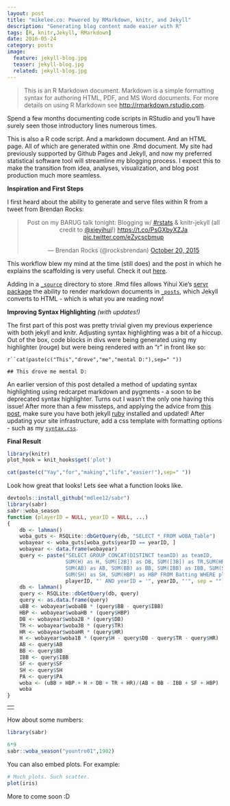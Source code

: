 ```yaml
---
layout: post
title: "mikelee.co: Powered by RMarkdown, knitr, and Jekyll"
description: "Generating blog content made easier with R"
tags: [R, knitr,Jekyll, RMarkdown]
date: 2016-05-24
category: posts
image:
  feature: jekyll-blog.jpg
  teaser: jekyll-blog.jpg
  related: jekyll-blog.jpg
---
```

> This is an R Markdown document. Markdown is a simple formatting syntax for authoring HTML, PDF, and MS Word documents. For more details on using R Markdown see <http://rmarkdown.rstudio.com>.

Spend a few months documenting code scripts in RStudio and you'll have surely seen those introductory lines numerous times.

This is also a R code script. And a markdown document. And an HTML page. All of which are generated within one .Rmd document. My site had previously supported by Github Pages and Jekyll, and now my preferred statistical software tool will streamline my blogging process. I expect this to make the transition from idea, analyses, visualization, and blog post production much more seamless.

**Inspiration and First Steps**

I first heard about the ability to generate and serve files within R from a tweet from Brendan Rocks:

<blockquote class="twitter-tweet" align="center" data-lang="en"><p lang="en" dir="ltr">Post on my BARUG talk tonight: Blogging w/ <a href="https://twitter.com/hashtag/rstats?src=hash">#rstats</a> &amp; knitr-jekyll (all credit to <a href="https://twitter.com/xieyihui">@xieyihui</a>!) <a href="https://t.co/PsGXbyXZJa">https://t.co/PsGXbyXZJa</a> <a href="https://t.co/eZycscbmup">pic.twitter.com/eZycscbmup</a></p>&mdash; Brendan Rocks (@rocksbrendan) <a href="https://twitter.com/rocksbrendan/status/656564982885146625">October 20, 2015</a></blockquote>
<script async src="//platform.twitter.com/widgets.js" charset="utf-8"></script>

This workflow blew my mind at the time (still does) and the post in which he explains the scaffolding is very useful. Check it out [here](https://brendanrocks.com/blogging-with-rmarkdown-knitr-jekyll/).

Adding in a [`_source`](https://github.com/mikeleeco/mikeleeco.github.com/tree/master/_source/2016-05-24-mikeleeco-powered-by-rmarkdown.Rmd) directory to store .Rmd files allows	Yihui Xie's [servr package](https://github.com/yihui/servr) the ability to render markdown documents in  [`_posts`](https://github.com/mikeleeco/mikeleeco.github.com/tree/master/_posts/2016-05-24-mikeleeco-powered-by-rmarkdown.md), which Jekyll converts to HTML - which is what you are reading now!

**Improving Syntax Highlighting** *(with updates!)*

The first part of this post was pretty trivial given my previous experience with both jekyll and knitr. Adjusting syntax highlighting was a bit of a hiccup. Out of the box, code blocks in divs were being generated using my highlighter (rouge) but were being rendered with an "r" in front like so:

`r``cat(paste(c("This","drove","me","mental D:"),sep=" "))`

`## This drove me mental D:`

An earlier version of this post detailed a method of updating syntax highlighting using redcarpet markdown and pygments - a soon to be deprecated syntax highlighter. Turns out I wasn't the only one having this issue! After more than a few missteps, and applying the advice from [this post](https://github.com/jekyll/jekyll/issues/1342), make sure you have both jekyll [ruby](https://rubygems.org/pages/download) installed and updated! After updating your site infrastructure, add a css template with formatting options - such as my [`syntax.css`](https://github.com/mikeleeco/mikeleeco.github.com/tree/master/public/css/syntax.css).

**Final Result**

```r
library(knitr)
plot_hook = knit_hooks$get('plot')
```

```r
cat(paste(c("Yay","for","making","life","easier!"),sep=" "))
```

Look how great that looks! Lets see what a function looks like.

```r
devtools::install_github("mdlee12/sabr")
library(sabr)
sabr::woba_season
function (playerID = NULL, yearID = NULL, ...) 
{
    db <- lahman()
    woba_guts <- RSQLite::dbGetQuery(db, "SELECT * FROM wOBA_Table")
    wobayear <- woba_guts[woba_guts$yearID == yearID, ]
    wobayear <- data.frame(wobayear)
    query <- paste("SELECT GROUP_CONCAT(DISTINCT teamID) as teamID, 
                   SUM(H) as H, SUM([2B]) as DB, SUM([3B]) as TR,SUM(HR) as HR, 
                   SUM(AB) as AB, SUM(BB) as BB, SUM(IBB) as IBB, SUM(SF) as SF, 
                   SUM(SH) as SH, SUM(HBP) as HBP FROM Batting WHERE playerID = '", 
                   playerID, "' AND yearID = '", yearID, "'", sep = "")
    db <- lahman()
    query <- RSQLite::dbGetQuery(db, query)
    query <- as.data.frame(query)
    uBB <- wobayear$wobaBB * (query$BB - query$IBB)
    HBP <- wobayear$wobaHB * (query$HBP)
    DB <- wobayear$woba2B * (query$DB)
    TR <- wobayear$woba3B * (query$TR)
    HR <- wobayear$wobaHR * (query$HR)
    H <- wobayear$woba1B * (query$H - query$DB - query$TR - query$HR)
    AB <- query$AB
    BB <- query$BB
    IBB <- query$IBB
    SF <- query$SF
    SH <- query$SH
    PA <- query$PA
    woba <- (uBB + HBP + H + DB + TR + HR)/(AB + BB - IBB + SF + HBP)
    woba
}
```
---
<div class="row"><div class="col-sm-6 col-sm-offset-3"><img src="http://i.imgur.com/Z0MX0qd.gif" class="img-responsive center-block"/></div></div>
---
How about some numbers:
```r
library(sabr)
```
```r
6*9
sabr::woba_season("yountro01",1982)
```
You can also embed plots. For example:

```r
# Much plots. Such scatter.
plot(iris)
```

More to come soon :D 